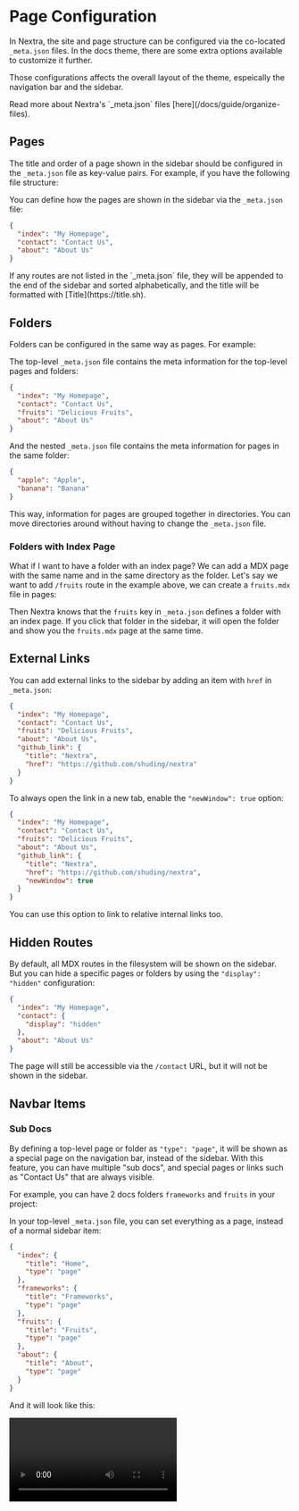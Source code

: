 # Page Configuration

In Nextra, the site and page structure can be configured via the co-located `_meta.json` files. In the docs theme, there are some extra options available to customize it further.

Those configurations affects the overall layout of the theme, espeically the navigation bar and the sidebar.


<Callout>
  Read more about Nextra's `_meta.json` files [here](/docs/guide/organize-files).
</Callout>

## Pages

The title and order of a page shown in the sidebar should be configured in the `_meta.json` file as key-value pairs. For example, if you have the following file structure:

<Tree>
  <Folder name="pages" defaultOpen>
    <File name="_meta.json" />
    <File name="about.mdx" />
    <File name="contact.mdx" />
    <File name="index.mdx" />
  </Folder>
</Tree>

You can define how the pages are shown in the sidebar via the `_meta.json` file:

```json filename="_meta.json"
{
  "index": "My Homepage",
  "contact": "Contact Us",
  "about": "About Us"
}
```

<Callout>
  If any routes are not listed in the `_meta.json` file, they will be appended to the end of the sidebar and sorted alphabetically, and the title will be formatted with [Title](https://title.sh).
</Callout>

## Folders

Folders can be configured in the same way as pages. For example:

<Tree>
  <Folder name="pages" defaultOpen>
    <Folder name="fruits" defaultOpen>
      <File name="_meta.json" />
      <File name="apple.mdx" />
      <File name="banana.mdx" />
    </Folder>
    <File name="_meta.json" />
    <File name="about.mdx" />
    <File name="contact.mdx" />
    <File name="index.mdx" />
  </Folder>
</Tree>

The top-level `_meta.json` file contains the meta information for the top-level pages and folders:

```json filename="pages/_meta.json"
{
  "index": "My Homepage",
  "contact": "Contact Us",
  "fruits": "Delicious Fruits",
  "about": "About Us"
}
```

And the nested `_meta.json` file contains the meta information for pages in the same folder:

```json filename="pages/fruits/_meta.json"
{
  "apple": "Apple",
  "banana": "Banana"
}
```

This way, information for pages are grouped together in directories. You can move directories around without having to change the `_meta.json` file.

### Folders with Index Page

What if I want to have a folder with an index page? We can add a MDX page with the same name and in the same directory as the folder. Let's say we want to add `/fruits` route in the example above, we can create a `fruits.mdx` file in pages:

<Tree>
  <Folder name="pages" defaultOpen>
    <Folder name="fruits" defaultOpen>
      <File name="_meta.json" />
      <File name="apple.mdx" />
      <File name="banana.mdx" />
    </Folder>
    <File name="_meta.json" />
    <File name="about.mdx" />
    <File name="contact.mdx" />
    <File name="fruits.mdx" active />
    <File name="index.mdx" />
  </Folder>
</Tree>

Then Nextra knows that the `fruits` key in `_meta.json` defines a folder with an index page. If you click that folder in the sidebar, it will open the folder and show you the `fruits.mdx` page at the same time.

## External Links

You can add external links to the sidebar by adding an item with `href` in `_meta.json`:

```json filename="pages/_meta.json" {6-9}
{
  "index": "My Homepage",
  "contact": "Contact Us",
  "fruits": "Delicious Fruits",
  "about": "About Us",
  "github_link": {
    "title": "Nextra",
    "href": "https://github.com/shuding/nextra"
  }
}
```

To always open the link in a new tab, enable the `"newWindow": true` option:

```json filename="pages/_meta.json" {9}
{
  "index": "My Homepage",
  "contact": "Contact Us",
  "fruits": "Delicious Fruits",
  "about": "About Us",
  "github_link": {
    "title": "Nextra",
    "href": "https://github.com/shuding/nextra",
    "newWindow": true
  }
}
```

<Callout>You can use this option to link to relative internal links too.</Callout>

## Hidden Routes

By default, all MDX routes in the filesystem will be shown on the sidebar. But you can hide a specific pages or folders by using the `"display": "hidden"` configuration:

```json filename="pages/_meta.json" {4}
{
  "index": "My Homepage",
  "contact": {
    "display": "hidden"
  },
  "about": "About Us"
}
```

The page will still be accessible via the `/contact` URL, but it will not be shown in the sidebar.

## Navbar Items

### Sub Docs

By defining a top-level page or folder as `"type": "page"`, it will be shown as a special page on the navigation bar, instead of the sidebar. With this feature, you can have multiple "sub docs", and special pages or links such as "Contact Us" that are always visible.

For example, you can have 2 docs folders `frameworks` and `fruits` in your project:

<Tree>
  <Folder name="pages" defaultOpen>
    <Folder name="frameworks" defaultOpen>
      <File name="react.mdx" />
      <File name="svelte.mdx" />
      <File name="vue.mdx" />
    </Folder>
    <Folder name="fruits" defaultOpen>
      <File name="apple.mdx" />
      <File name="banana.mdx" />
    </Folder>
    <File name="_meta.json" />
    <File name="about.mdx" />
    <File name="index.mdx" />
  </Folder>
</Tree>

In your top-level `_meta.json` file, you can set everything as a page, instead of a normal sidebar item:

```json filename="pages/_meta.json"
{
  "index": {
    "title": "Home",
    "type": "page"
  },
  "frameworks": {
    "title": "Frameworks",
    "type": "page"
  },
  "fruits": {
    "title": "Fruits",
    "type": "page"
  },
  "about": {
    "title": "About",
    "type": "page"
  }
}
```

And it will look like this:

<Video src="/assets/docs/sub-docs.mp4"/>

<div className="text-center text-sm mt-4">[Live example on StackBlitz ↗](https://stackblitz.com/edit/nextra-2-docs-eszspq?file=pages%2F_meta.json)<span className="sr-only"> (opens in a new tab)</span></div>

You can also hide links like `Home` from the navbar with the [`"display": "hidden"`](#hidden-routes) option.

### Menus

You can also add menus to the navbar using `"type": "menu"` and the `"items"` option:


<Screenshot src={menuImage} alt="Navbar menu" />

<div className="text-center text-sm mt-8">[Live example on StackBlitz ↗](https://stackblitz.com/edit/nextra-2-docs-2qopvp?file=pages%2F_meta.json)<span className="sr-only"> (opens in a new tab)</span></div>

```json filename="pages/_meta.json"
{
  "company": {
    "title": "Company",
    "type": "menu",
    "items": {
      "about": {
        "title": "About",
        "href": "/about"
      },
      "contact": {
        "title": "Contact Us",
        "href": "mailto:hi@example.com"
      }
    }
  }
}
```

### Links

Same as the [External Links](#external-links) option, you can have external links in the navbar too:

```json filename="pages/_meta.json"
{
  "index": {
    "title": "Home",
    "type": "page"
  },
  "about": {
    "title": "About",
    "type": "page"
  },
  "contact": {
    "title": "Contact Us",
    "type": "page",
    "href": "https://example.com/contact",
    "newWindow": true
  }
}
```

## Fallbacks

In the [Sub Docs](#sub-docs) example above, we have to define the `"type": "page"` option for every page. To make it easier, you can use the `"*"` key to define the fallback configuration for all items in this folder:

```json filename="pages/_meta.json" {2-4}
{
  "*": {
    "type": "page"
  },
  "index": "Home",
  "frameworks": "Frameworks",
  "fruits": "Fruits",
  "about": "About"
}
```

They are equivalent where all items have `"type": "page"` set.

## Separators

You can use a "placeholder" item with `"type": "separator"` to create a separator line between items in the sidebar:

```json filename="_meta.json"
{
  "index": "My Homepage",
  "---": {
    "type": "separator"
  },
  "contact": "Contact Us"
}
```

<Callout>
  Together with the [`sidebar.titleComponent`](/docs/docs-theme/theme-configuration#sidebar) theme option, you can customize the look of titles and separator lines in the sidebar.
</Callout>

## Advanced

### Theme Components

You can configure the theme for each page using the `"theme"` option. For example, you can disable or enable specific components for specific pages:

```json filename="pages/_meta.json"
{
  "index": {
    "title": "Home",
    "theme": {
      "breadcrumb": false,
      "footer": true,
      "sidebar": false,
      "toc": true,
      "pagination": false
    }
  }
}
```

This option will be inherited by all child pages if set to a folder.

### Layouts

By default, each page has `"layout": "default"` in their theme config, which is the default behavior.

#### Raw Layout

By default, Nextra renders the MDX content (such as `h1`, `h2`, `h3` etc.) with themed components, inside a content container. You can use the `"raw"` layout to let Nextra to not inject any styles to the content:

```json filename="pages/_meta.json" {5}
{
  "index": {
    "title": "Home",
    "theme": {
      "layout": "raw"
    }
  }
}
```

#### Full Layout

You might want to render some page with the full container width and height, but keep all the other styles. You can use the `"full"` layout to do that:

```json filename="pages/_meta.json" {5}
{
  "index": {
    "title": "Home",
    "theme": {
      "layout": "full"
    }
  }
}
```

### Typesetting

The `"typesetting"` option controls typesetting details like font features, heading styles and components like `li` and `code`. There are `"default"` and `"article"` typesettings available in the docs theme.

The default one is sutiable for most cases like documentation, but you can use the `"article"` typesetting to make it look like an elegant article page:

```json filename="pages/_meta.json" {5}
{
  "about": {
    "title": "About Us",
    "theme": {
      "typesetting": "article"
    }
  }
}
```

<div className="text-center text-sm mt-4">[Live example on StackBlitz ↗](https://stackblitz.com/edit/nextra-2-docs-hg77h3?file=pages%2F_meta.json,pages%2Findex.mdx)<span className="sr-only"> (opens in a new tab)</span></div>
